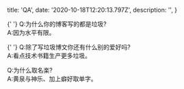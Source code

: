 
  title: 'QA',
  date: '2020-10-18T12:20:13.797Z',
  description: '',
}

<p>
  <Dot style={{ marginRight: '5px' }} type="success" />{' '}
  Q:为什么你的博客写的都是垃圾?
  <br />
  <span style={{ marginLeft: '30px' }}> A:因为水平有限。</span>
</p>

<p>
  <Dot style={{ marginRight: '5px', backgourndColor: 'cyan' }} type="warning" />{' '}
  Q:除了写垃圾博文你还有什么别的爱好吗?
  <br />
  <span style={{ marginLeft: '30px' }}> A:看点技术书籍生产更多垃圾。</span>
</p>

<p>
  <Dot style={{ marginRight: '5px' }} type="error" /> Q:为什么取名楽?
  <br />
  <span style={{ marginLeft: '30px' }}> A:黄泉与神乐、加上癖好取单字。</span>
</p>

